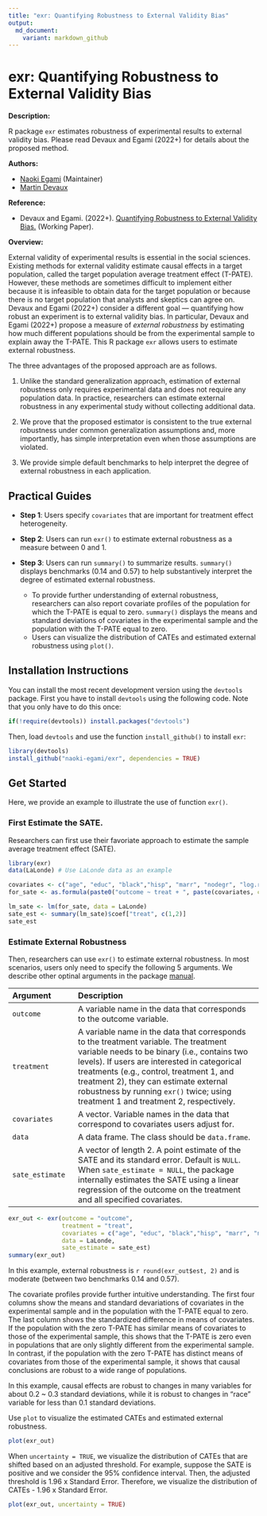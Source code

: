 ```yaml
---
title: "exr: Quantifying Robustness to External Validity Bias"
output: 
  md_document:
    variant: markdown_github
---
```


# exr: Quantifying Robustness to External Validity Bias

**Description:** 

R package `exr` estimates robustness of experimental results to external validity bias. Please read Devaux and Egami (2022+) for details about the proposed method. 

**Authors:** 

- [Naoki Egami](https://naokiegami.com) (Maintainer)
- [Martin Devaux](https://polisci.columbia.edu/content/martin-samuel-devaux)

**Reference:** 
 
  - Devaux and Egami. (2022+). [Quantifying Robustness to External Validity Bias.](https://naokiegami.com/paper/external_robust.pdf) (Working Paper).

**Overview:** 

External validity of experimental results is essential in the social sciences. Existing methods for external validity estimate causal effects in a target population, called the target population average treatment effect (T-PATE). However, these methods are sometimes difficult to implement either because it is infeasible to obtain data for the target population or because there is no target population that analysts and skeptics can agree on. Devaux and Egami (2022+) consider a different goal --- quantifying how robust an experiment is to external validity bias. In particular, Devaux and Egami (2022+) propose a measure of *external robustness* by estimating how much different populations should be from the experimental sample to explain away the T-PATE. This R package `exr` allows users to estimate external robustness. 

The three advantages of the proposed approach are as follows. 

(1) Unlike the standard generalization approach, estimation of external robustness only requires experimental data and does not require any population data. In practice, researchers can estimate external robustness in any experimental study without collecting additional data. 

(2) We prove that the proposed estimator is consistent to the true external robustness under common generalization assumptions and, more importantly, has simple interpretation even when those assumptions are violated. 

(3) We provide simple default benchmarks to help interpret the degree of external robustness in each application.

## Practical Guides

* **Step 1**: Users specify `covariates` that are important for treatment effect heterogeneity.

* **Step 2**: Users can run `exr()` to estimate external robustness as a measure between 0 and 1. 

* **Step 3**: Users can run `summary()` to summarize results. `summary()` displays benchmarks (0.14 and 0.57) to help substantively interpret the degree of estimated external robustness. 
    * To provide further understanding of external robustness, researchers can also report covariate profiles of the population for which the T-PATE is equal to zero. `summary()` displays the means and standard deviations of covariates in the experimental sample and the population with the T-PATE equal to zero.
    * Users can visualize the distribution of CATEs and estimated external robustness using `plot()`.

## Installation Instructions
You can install the most recent development version using the `devtools` package. First you have to install `devtools` using the following code. Note that you only have to do this once:
```r
if(!require(devtools)) install.packages("devtools")
```   

Then, load `devtools` and use the function `install_github()` to install `exr`:
```r
library(devtools)
install_github("naoki-egami/exr", dependencies = TRUE)
```  

## Get Started 
Here, we provide an example to illustrate the use of function `exr()`.

### First Estimate the SATE. 
Researchers can first use their favoriate approach to estimate the sample average treatment effect (SATE). 

```r
library(exr)
data(LaLonde) # Use LaLonde data as an example

covariates <- c("age", "educ", "black","hisp", "marr", "nodegr", "log.re75","u75") 
for_sate <- as.formula(paste0("outcome ~ treat + ", paste(covariates, collapse = "+")))

lm_sate <- lm(for_sate, data = LaLonde)
sate_est <- summary(lm_sate)$coef["treat", c(1,2)]
sate_est
```

### Estimate External Robustness
Then, researchers can use `exr()` to estimate external robustness. In most scenarios, users only need to specify the following 5 arguments. We describe other optinal arguments in the package [manual](https://github.com/naoki-egami/exr/blob/master/manual/exr_0.1.0.pdf).  

| Argument | Description              |
|:-------- | :------------------------|
|`outcome` | A variable name in the data that corresponds to the outcome variable.|
|`treatment` | A variable name in the data that corresponds to the treatment variable. The treatment variable needs to be binary (i.e., contains two levels). If users are interested in categorical treatments (e.g., control, treatment 1, and treatment 2), they can estimate external robustness by running `exr()` twice; using treatment 1 and treatment 2, respectively.|
|`covariates` | A vector. Variable names in the data that correspond to covariates users adjust for.|
| `data`    | A data frame. The class should be `data.frame`. |
| `sate_estimate` | A vector of length 2. A point estimate of the SATE and its standard error. Default is `NULL`. When `sate_estimate = NULL`, the package internally estimates the SATE using a linear regression of the outcome on the treatment and all specified covariates.| 

```r
exr_out <- exr(outcome = "outcome", 
               treatment = "treat", 
               covariates = c("age", "educ", "black","hisp", "marr", "nodegr", "log.re75","u75"), 
               data = LaLonde,
               sate_estimate = sate_est) 
summary(exr_out)
```

In this example, external robustness is `r round(exr_out$est, 2)` and is moderate (between two benchmarks $0.14$ and $0.57$). 

The covariate profiles provide further intuitive understanding. The first four columns show the means and standard devariations of covariates in the experimental sample and in the population with the T-PATE equal to zero. The last column shows the standardized difference in means of covariates. If the population with the zero T-PATE has similar means of covariates to those of the experimental sample, this shows that the T-PATE is zero even in populations that are only slightly different from the experimental sample. In contrast, if the population with the zero T-PATE has distinct means of covariates from those of the experimental sample, it shows that causal conclusions are robust to a wide range of populations.

In this example, causal effects are robust to changes in many variables for about 0.2 ~ 0.3 standard deviations, while it is robust to changes in "race" variable for less than 0.1 standard deviations.
  
Use `plot` to visualize the estimated CATEs and estimated external robustness.
```r
plot(exr_out)
```

When `uncertainty = TRUE`, we visualize the distribution of CATEs that are shifted based on an adjusted threshold. For example, suppose the SATE is positive and we consider the 95% confidence interval. Then, the adjusted threshold is 1.96 x Standard Error. Therefore, we visualize the distribution of CATEs - 1.96 x Standard Error. 

```r
plot(exr_out, uncertainty = TRUE)
```
